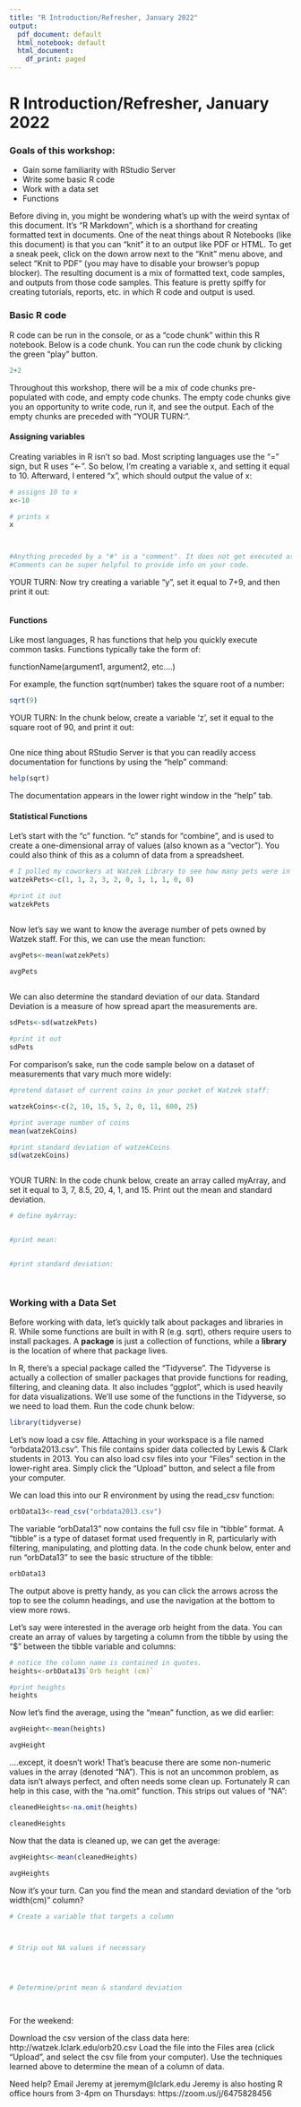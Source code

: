 ```yaml
---
title: "R Introduction/Refresher, January 2022"
output:
  pdf_document: default
  html_notebook: default
  html_document:
    df_print: paged
---
```


# R Introduction/Refresher, January 2022


### Goals of this workshop:

* Gain some familiarity with RStudio Server
* Write some basic R code
* Work with a data set
* Functions


Before diving in, you might be wondering what's up with the weird syntax of this document. It's "R Markdown", which is a shorthand for creating formatted text in documents. One of the neat things about R Notebooks (like this document) is that you can "knit" it to an output like PDF or HTML. To get a sneak peek, click on the down arrow next to the "Knit" menu above, and select "Knit to PDF" (you may have to disable your browser's popup blocker). The resulting document is a mix of formatted text, code samples, and outputs from those code samples. This feature is pretty spiffy for creating tutorials, reports, etc. in which R code and output is used.



### Basic R code

R code can be run in the console, or as a "code chunk" within this R notebook. Below is a code chunk. You can run the code chunk by clicking the green "play" button.

```r
2+2
```

Throughout this workshop, there will be a mix of code chunks pre-populated with code, and empty code chunks. The empty code chunks give you an opportunity to write code, run it, and see the output. Each of the empty chunks are preceded with "YOUR TURN:".

#### Assigning variables

Creating variables in R isn't so bad. Most scripting languages use the "=" sign, but R uses "<-". So below, I'm creating a variable x, and setting it equal to 10. Afterward, I entered "x", which should output the value of x:

```r
# assigns 10 to x
x<-10

# prints x
x



#Anything preceded by a "#" is a "comment". It does not get executed as code.
#Comments can be super helpful to provide info on your code.


```


YOUR TURN:
Now try creating a variable "y", set it equal to 7+9, and then print it out:
```r


```



#### Functions

Like most languages, R has functions that help you quickly execute common tasks. Functions typically take the form of:

functionName(argument1, argument2, etc....)

For example, the function sqrt(number) takes the square root of a number:

```r
sqrt(9)
```


YOUR TURN:
In the chunk below, create a variable 'z', set it equal to the square root of 90, and print it out:
```r


```

One nice thing about RStudio Server is that you can readily access documentation for functions by using the "help" command:

```r
help(sqrt)
```

The documentation appears in the lower right window in the "help" tab.


#### Statistical Functions

Let's start with the "c" function. "c" stands for "combine", and is used to create a one-dimensional array of values (also known as a "vector"). You could also think of this as a column of data from a spreadsheet.

```r
# I polled my coworkers at Watzek Library to see how many pets were in each household:
watzekPets<-c(1, 1, 2, 3, 2, 0, 1, 1, 1, 0, 0)

#print it out
watzekPets



```


Now let's say we want to know the average number of pets owned by Watzek staff. For this, we can use the mean function:

```r

avgPets<-mean(watzekPets)

avgPets
 
```





We can also determine the standard deviation of our data. Standard Deviation is a measure of how spread apart the measurements are. 

```r
sdPets<-sd(watzekPets)

#print it out
sdPets
```

For comparison's sake, run the code sample below on a dataset of measurements that vary much more widely:

```r

#pretend dataset of current coins in your pocket of Watzek staff:

watzekCoins<-c(2, 10, 15, 5, 2, 0, 11, 600, 25)

#print average number of coins
mean(watzekCoins)

#print standard deviation of watzekCoins
sd(watzekCoins)



```







YOUR TURN:
In the code chunk below, create an array called myArray, and set it equal to 3, 7, 8.5, 20, 4, 1, and 15. Print out the mean and standard deviation.

```r

# define myArray:


#print mean:


#print standard deviation:




```




### Working with a Data Set


Before working with data, let's quickly talk about packages and libraries in R. While some functions are built in with R (e.g. sqrt), others require users to install packages. A **package** is just a collection of functions, while a **library** is the location of where that package lives.    

In R, there's a special package called the "Tidyverse". The Tidyverse is actually a collection of smaller packages that provide functions for reading, filtering, and cleaning data. It also includes "ggplot", which is used heavily for data visualizations. We'll use some of the functions in the Tidyverse, so we need to load them. Run the code chunk below:


```r
library(tidyverse)
```


Let's now load a csv file. Attaching in your workspace is a file named "orbdata2013.csv". This file contains spider data collected by Lewis & Clark students in 2013. You can also load csv files into your "Files" section in the lower-right area. Simply click the "Upload" button, and select a file from your computer.


We can load this into our R environment by using the read_csv function:

```r
orbData13<-read_csv("orbdata2013.csv")
```

The variable "orbData13" now contains the full csv file in "tibble" format. A "tibble" is a type of dataset format used frequently in R, particularly with filtering, manipulating, and plotting data. In the code chunk below, enter and run "orbData13" to see the basic structure of the tibble:


```r
orbData13
```


The output above is pretty handy, as you can click the arrows across the top to see the column headings, and use the navigation at the bottom to view more rows.

Let's say were interested in the average orb height from the data. You can create an array of values by targeting a column from the tibble by using the "$" between the tibble variable and columns:

```r

# notice the column name is contained in quotes. 
heights<-orbData13$`Orb height (cm)`

#print heights
heights

```


Now let's find the average, using the "mean" function, as we did earlier:


```r

avgHeight<-mean(heights)

avgHeight


```

....except, it doesn't work! That's beacuse there are some non-numeric values in the array (denoted "NA"). This is not an uncommon problem, as data isn't always perfect, and often needs some clean up. Fortunately R can help in this case, with the "na.omit" function. This strips out values of "NA":

```r

cleanedHeights<-na.omit(heights)

cleanedHeights

```



Now that the data is cleaned up, we can get the average:

```r

avgHeights<-mean(cleanedHeights)

avgHeights


```


Now it's your turn. Can you find the mean and standard deviation of the "orb width(cm)" column?

```r

# Create a variable that targets a column



# Strip out NA values if necessary




# Determine/print mean & standard deviation




```





For the weekend:

Download the csv version of the class data here: http://watzek.lclark.edu/orb20.csv
Load the file into the Files area (click "Upload", and select the csv file from your computer). 
Use the techniques learned above to determine the mean of a column of data.


Need help?
Email Jeremy at jeremym@lclark.edu
Jeremy is also hosting R office hours from 3-4pm on Thursdays: https://zoom.us/j/6475828456



